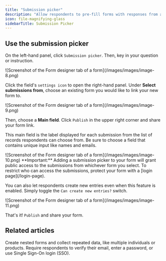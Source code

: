 ```yaml
---
title: "Submission picker"
description: "Allow respondents to pre-fill forms with responses from another form. Connect an existing form to another to provide them with a list of form submissions."
icon: file-magnifying-glass
sidebarTitle: Submission Picker
---
```


## Use the submission picker

On the left-hand panel, click `Submission picker`. Then, key in your question or instruction.

<Frame>
  ![Screenshot of the Form designer tab of a form](/images/images/image-8.png)
</Frame>

Click the field's `settings icon` to open the right-hand panel. Under **Select submissions from**, choose an existing form you would like to link your new form to.

<Frame style={{ width: '288px', height: '534px' }}>
  ![Screenshot of the Form designer tab of a form](/images/images/image-9.png)
</Frame>

Then, choose a **Main field**. Click `Publish` in the upper right corner and share your form link.

This main field is the label displayed for each submission from the list of records respondents can choose from. Be sure to choose a field that contains unique input like names and emails.

<Frame style={{ width: '480px', height: '421px' }}>
  ![Screenshot of the Form designer tab of a form](/images/images/image-10.png)
</Frame>

<Check>
**Important:** Adding a submission picker to your form will grant public access to the submissions from whichever form you select. To restrict who can access the submissions, protect your form with a [login page](/login-page).
</Check>

You can also let respondents create new entries even when this feature is enabled. Simply toggle the `Can create new entries?` switch.

<Frame style={{ width: '288px', height: '309px' }}>
  ![Screenshot of the Form designer tab of a form](/images/images/image-11.png)
</Frame>

That's it! `Publish` and share your form.

## Related articles

<CardGroup cols={3}>
  <Card title="Subforms" icon="diagram-nested" iconType="regular" color="#FFC738" href="/subforms">
    Create nested forms and collect repeated data, like multiple individuals or products.
  </Card>
  <Card title="Login page" icon="key" iconType="regular" color="#FFC738" href="/login-page">
  Require respondents to verify their email, enter a password, or use Single Sign-On login (SSO).
  </Card>
</CardGroup>
